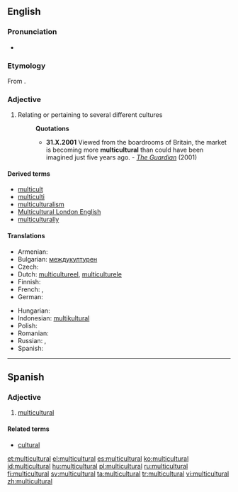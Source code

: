 ==English==

===Pronunciation===
* {{IPA|/ˌmʌltiˈkʌltʃəɹəl/|lang=en}}

===Etymology===
From {{prefix|multi|cultural|lang=en}}.

===Adjective===
{{en-adj}}

# Relating or pertaining to several different cultures
#: '''Quotations'''
#:* '''31.X.2001''' Viewed from the boardrooms of Britain, the market is becoming more '''multicultural''' than could have been imagined just five years ago. - ''[http://www.guardian.co.uk/racism/Story/0,2763,583454,00.html The Guardian]'' (2001)

====Derived terms====
* [[multicult]]
* [[multiculti]]
* [[multiculturalism]]
* [[Multicultural London English]]
* [[multiculturally]]

====Translations====
{{trans-top|relating to several different cultures}}
* Armenian: {{t|hy|բազմամշակութային|tr=bazmamšakutʿayin|sc=Armn}}
* Bulgarian: [[междукултурен]] {{m}}
* Czech: {{t|cs|multikulturní}}
* Dutch: [[multicultureel]], [[multiculturele]]
* Finnish: {{t-|fi|monikulttuurinen}}
* French: {{t-|fr|multiculturel|m}}, {{t+|fr|multiculturelle|f}}
* German: {{t+|de|multikulturell}}
{{trans-mid}}
* Hungarian: {{t|hu|multikulturális }}
* Indonesian: [[multikultural]]
* Polish: {{t|pl|wielokulturowy|m}}
* Romanian: {{t|ro|multicultural}}
* Russian: {{t|ru|мультикультурный|tr=mulʹtikulʹtúrnyj|sc=Cyrl}}, {{t|ru|относящийся к разным культурам|tr=otnosjáščijsja k ráznym kulʹtúram|sc=Cyrl}}
* Spanish: {{t+|es|multicultural}}
{{trans-bottom}}

----

==Spanish==

===Adjective===
{{es-adj|pl=multiculturales}}

# [[#English|multicultural]]

====Related terms====
* [[cultural]]

[[et:multicultural]]
[[el:multicultural]]
[[es:multicultural]]
[[ko:multicultural]]
[[id:multicultural]]
[[hu:multicultural]]
[[pl:multicultural]]
[[ru:multicultural]]
[[fi:multicultural]]
[[sv:multicultural]]
[[ta:multicultural]]
[[tr:multicultural]]
[[vi:multicultural]]
[[zh:multicultural]]